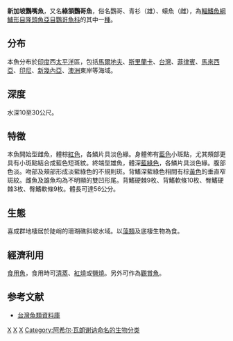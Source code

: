 {{Speciesbox 
| taxon = Leptoscarus prasiognathos 
| status= LC
| status_system = iucn3.1
| authority = [[Achille_Valenciennes|Valenciennes]], 1840
| synonyms = *Callyodon janthochir-Bleeker, 1853
*Callyodon singaporensis-Bleeker, 1852
*Pseudoscarus janthochir-Bleeker, 1853
*Pseudoscarus singaporensis-Bleeker, 1852
*Scarus chlorodon-Jenyns, 1842
*Scarus janthochir-Bleeker, 1853
*Scarus singaporensis-Bleeker, 1852
}}

'''新加坡鸚嘴魚'''，又名'''綠頷鸚哥魚'''，俗名鸚哥、青衫（雄）、蠔魚（雌），為[[輻鰭魚綱|輻鰭魚綱]][[鱸形目|鱸形目]][[隆頭魚亞目|隆頭魚亞目]][[鸚哥魚科|鸚哥魚科]]的其中一[[種|種]]。

==分布==
本魚分布於[[印度|印度]]西[[太平洋|太平洋]]區，包括[[馬爾地夫|馬爾地夫]]、[[斯里蘭卡|斯里蘭卡]]、[[台灣|台灣]]、[[菲律賓|菲律賓]]、[[馬來西亞|馬來西亞]]、[[印尼|印尼]]、[[新幾內亞|新幾內亞]]、[[澳洲|澳洲]]東岸等海域。

==深度==
水深10至30公尺。

==特徵==
本魚開始型雌魚，體棕[[紅色|紅色]]，各鱗片具淡色緣。身體佈有[[藍色|藍色]]小斑點，尤其頰部更具有小斑點結合成藍色短斑紋。終端型雄魚，體深[[藍綠色|藍綠色]]，各鱗片具淡色緣。腹部色淡。吻部及頰部形成淡藍綠色的不規則斑。背鰭深藍綠色相間有棕[[黃色|黃色]]的垂直窄斑紋。雌魚及雄魚均為不明顯的雙凹形尾。背鰭硬棘9枚、背鰭軟條10枚、臀鰭硬棘3枚、臀鰭軟條9枚。體長可達56公分。

==生態==
喜成群地棲居於陡峭的珊瑚礁斜坡水域。以[[藻類|藻類]]及底棲生物為食。

==經濟利用==
[[食用魚|食用魚]]，食用時可[[清蒸|清蒸]]、[[紅燒|紅燒]]或[[鹽燒|鹽燒]]。另外可作為[[觀賞魚|觀賞魚]]。

==参考文献==
*[http://fishdb.sinica.edu.tw/ 台灣魚類資料庫] {{Wayback|url=http://fishdb.sinica.edu.tw/ |date=20160304193340 }}

[[Category:食用鱼|X]]
[[Category:觀賞魚|X]]
[[Category:纤鸚嘴魚屬|X]]
[[Category:阿希尔·瓦朗谢讷命名的生物分类|Category:阿希尔·瓦朗谢讷命名的生物分类]]
